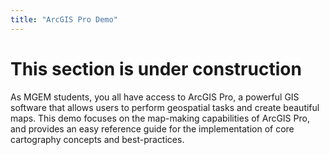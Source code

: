 ```yaml
---
title: "ArcGIS Pro Demo"
---
```


# This section is under construction

As MGEM students, you all have access to ArcGIS Pro, a powerful GIS software that allows users to perform geospatial tasks and create beautiful maps. This demo focuses on the map-making capabilities of ArcGIS Pro, and provides an easy reference guide for the implementation of core cartography concepts and best-practices.
